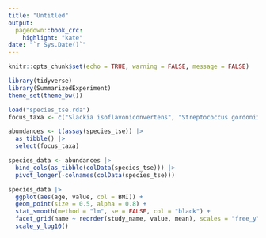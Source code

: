 ```yaml
---
title: "Untitled"
output: 
  pagedown::book_crc:
    highlight: "kate"
date: "`r Sys.Date()`"
---
```


```r
knitr::opts_chunk$set(echo = TRUE, warning = FALSE, message = FALSE)
```

```r
library(tidyverse)
library(SummarizedExperiment)
theme_set(theme_bw())
```

```r
load("species_tse.rda")
focus_taxa <- c("Slackia isoflavoniconvertens", "Streptococcus gordonii", "Klebsiella variicola CAG:634")

abundances <- t(assay(species_tse)) |>
  as_tibble() |>
  select(focus_taxa)

species_data <- abundances |>
  bind_cols(as_tibble(colData(species_tse))) |>
  pivot_longer(-colnames(colData(species_tse)))
```

```r
species_data |>
  ggplot(aes(age, value, col = BMI)) +
  geom_point(size = 0.5, alpha = 0.8) +
  stat_smooth(method = "lm", se = FALSE, col = "black") +
  facet_grid(name ~ reorder(study_name, value, mean), scales = "free_y") +
  scale_y_log10()
```
